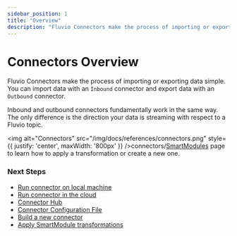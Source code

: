 ```yaml
---
sidebar_position: 1
title: "Overview"
description: "Fluvio Connectors make the process of importing or exporting data simple"
---
```


# Connectors Overview

Fluvio Connectors make the process of importing or exporting data simple.
You can import data with an `Inbound` connector and export data with an `Outbound` connector.

Inbound and outbound connectors fundamentally work in the same way. The only difference is the direction your data is streaming with respect to a Fluvio topic.

<img
  alt="Connectors"
  src="/img/docs/references/connectors.png"
  style={{ justify: 'center', maxWidth: '800px' }}
/>connectors/[SmartModules] page to learn how to apply a transformation or create a new one.


### Next Steps

* [Run connector on local machine]
* [Run connector in the cloud]
* [Connector Hub]
* [Connector Configuration File]
* [Build a new connector]
* [Apply SmartModule transformations]



[SmartModules]: smartmodules/overview.mdx
[Run connector on local machine]: ./run-connector/local.mdx
[Run connector in the cloud]: ./run-connector/cloud.mdx
[Connector Hub]: hub/connectors/index.md
[Connector Configuration File]: ./configuration.mdx
[Build a new connector]: ./developers/overview.mdx
[Apply SmartModule transformations]: smartmodules/overview.mdx

